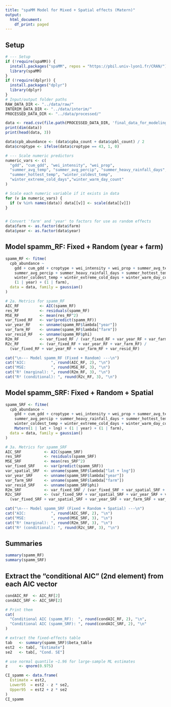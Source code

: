 ```yaml
---
title: "spaMM Model for Mixed + Spatial effects (Matern)"
output:
  html_document:
    df_print: paged
---
```


## Setup

```r
# --- Setup
if (!require(spaMM)) {
  install.packages("spaMM", repos = "https://pbil.univ-lyon1.fr/CRAN/")
  library(spaMM)
}
if (!require(dplyr)) {
  install.packages("dplyr")
  library(dplyr)
}
# Input/output folder paths
RAW_DATA_DIR <- "../data/raw/"
INTERIM_DATA_DIR <- "../data/interim/"
PROCESSED_DATA_DIR <- "../data/processed/"
```


```r
data <- read.csv(file.path(PROCESSED_DATA_DIR, 'final_data_for_modeling.csv'))
print(dim(data))
print(head(data, 3))
```


```r
data$cpb_abundance <- (data$cpba_count + data$cpbl_count) / 2
data$croptype <- ifelse(data$croptype == 43, 1, 0)

# --- Scale numeric predictors
numeric_vars <- c(
  "gdd", "cum_gdd", "wei_intensity", "wei_prop",
  "summer_avg_temp", "summer_avg_percip", "summer_heavy_rainfall_days",
  "summer_hottest_temp", "winter_coldest_temp",
  "winter_extreme_cold_days","winter_warm_day_count"
)

# Scale each numeric variable if it exists in data
for (v in numeric_vars) {
  if (v %in% names(data)) data[[v]] <- scale(data[[v]])
}


# Convert 'farm' and 'year' to factors for use as random effects
data$farm <- as.factor(data$farm)
data$year <- as.factor(data$year)
```



## Model spamm_RF: Fixed + Random (year + farm)

```r
spamm_RF <- fitme(
  cpb_abundance ~
    gdd + cum_gdd + croptype + wei_intensity + wei_prop + summer_avg_temp + 
    summer_avg_percip + summer_heavy_rainfall_days + summer_hottest_temp + 
    winter_coldest_temp + winter_extreme_cold_days + winter_warm_day_count +
    (1 | year) + (1 | farm),
  data = data, family = gaussian()
)

# 2a. Metrics for spamm_RF
AIC_RF         <- AIC(spamm_RF)
res_RF         <- residuals(spamm_RF)
MSE_RF         <- mean(res_RF^2)
var_fixed_RF   <- var(predict(spamm_RF))
var_year_RF    <- unname(spamm_RF$lambda["year"])
var_farm_RF    <- unname(spamm_RF$lambda["farm"])
var_resid_RF   <- unname(spamm_RF$phi)
R2m_RF         <- var_fixed_RF / (var_fixed_RF + var_year_RF + var_farm_RF + var_resid_RF)
R2c_RF         <- (var_fixed_RF + var_year_RF + var_farm_RF) /
  (var_fixed_RF + var_year_RF + var_farm_RF + var_resid_RF)

cat("\n--- Model spamm_RF (Fixed + Random) ---\n")
cat("AIC:           ", round(AIC_RF, 2), "\n")
cat("MSE:           ", round(MSE_RF, 3), "\n")
cat("R² (marginal): ", round(R2m_RF, 3), "\n")
cat("R² (conditional): ", round(R2c_RF, 3), "\n")

```



## Model spamm_SRF: Fixed + Random + Spatial

```r
spamm_SRF <- fitme(
  cpb_abundance ~
    gdd + cum_gdd + croptype + wei_intensity + wei_prop + summer_avg_temp + 
    summer_avg_percip + summer_heavy_rainfall_days + summer_hottest_temp + 
    winter_coldest_temp + winter_extreme_cold_days + winter_warm_day_count +
    Matern(1 | lat + lng) + (1 | year) + (1 | farm),
  data = data, family = gaussian()
)

# 3a. Metrics for spamm_SRF
AIC_SRF          <- AIC(spamm_SRF)
res_SRF          <- residuals(spamm_SRF)
MSE_SRF          <- mean(res_SRF^2)
var_fixed_SRF    <- var(predict(spamm_SRF))
var_spatial_SRF  <- unname(spamm_SRF$lambda["lat + lng"])
var_year_SRF     <- unname(spamm_SRF$lambda["year"])
var_farm_SRF     <- unname(spamm_SRF$lambda["farm"])
var_resid_SRF    <- unname(spamm_SRF$phi)
R2m_SRF          <- var_fixed_SRF / (var_fixed_SRF + var_spatial_SRF + var_year_SRF + var_farm_SRF + var_resid_SRF)
R2c_SRF          <- (var_fixed_SRF + var_spatial_SRF + var_year_SRF + var_farm_SRF) /
  (var_fixed_SRF + var_spatial_SRF + var_year_SRF + var_farm_SRF + var_resid_SRF)

cat("\n--- Model spamm_SRF (Fixed + Random + Spatial) ---\n")
cat("AIC:           ", round(AIC_SRF, 2), "\n")
cat("MSE:           ", round(MSE_SRF, 3), "\n")
cat("R² (marginal): ", round(R2m_SRF, 3), "\n")
cat("R² (conditional): ", round(R2c_SRF, 3), "\n")

```



## Summaries

```r
summary(spamm_RF)
summary(spamm_SRF)
```


## Extract the “conditional AIC” (2nd element) from each AIC vector

```r
condAIC_RF  <- AIC_RF[2]
condAIC_SRF <- AIC_SRF[2]

# Print them
cat(
  "Conditional AIC (spamm_RF):  ", round(condAIC_RF, 2), "\n",
  "Conditional AIC (spamm_SRF): ", round(condAIC_SRF, 2), "\n"
)
```


```r
# extract the fixed‐effects table
tab   <- summary(spamm_SRF)$beta_table
est2  <- tab[, "Estimate"]
se2   <- tab[, "Cond. SE"]

# use normal quantile ~1.96 for large‐sample ML estimates
z     <- qnorm(0.975)

CI_spamm <- data.frame(
  Estimate = est2,
  Lower95  = est2 - z * se2,
  Upper95  = est2 + z * se2
)
CI_spamm
```


